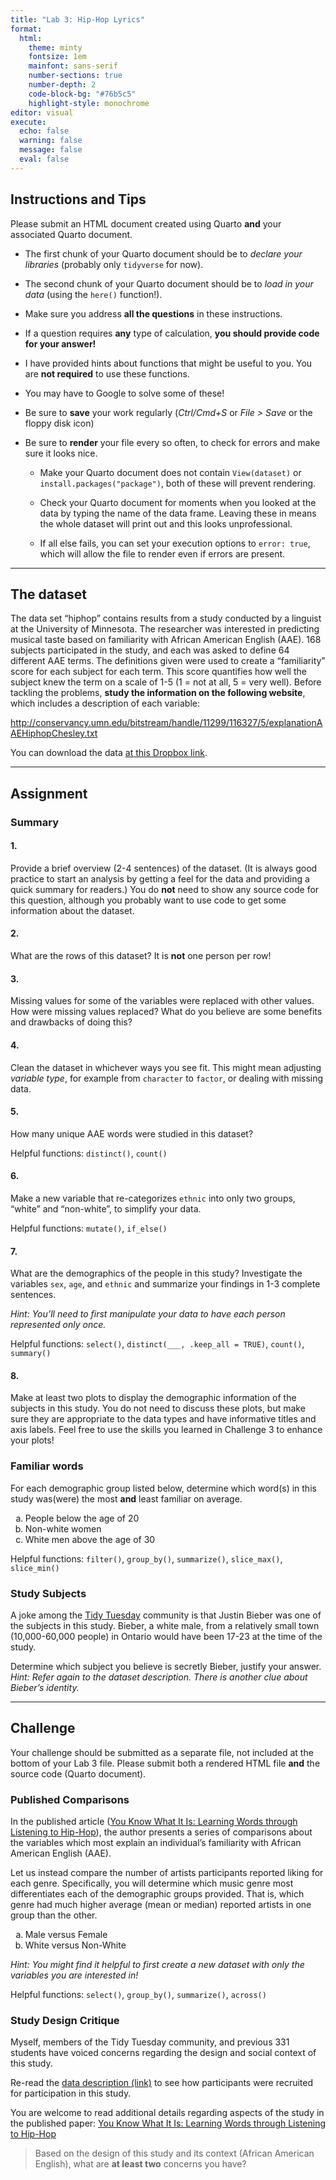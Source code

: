 ```yaml
---
title: "Lab 3: Hip-Hop Lyrics"
format: 
  html: 
    theme: minty
    fontsize: 1em
    mainfont: sans-serif
    number-sections: true
    number-depth: 2
    code-block-bg: "#76b5c5"
    highlight-style: monochrome
editor: visual
execute: 
  echo: false
  warning: false
  message: false
  eval: false
---
```


## Instructions and Tips

Please submit an HTML document created using Quarto **and** your associated Quarto document. 

* The first chunk of your Quarto document should be to
*declare your libraries* (probably only `tidyverse` for now).

* The second chunk of your Quarto document should be to *load in your data*
(using the `here()` function!). 

* Make sure you address **all the questions** in these instructions.

* If a question requires **any** type of calculation, 
**you should provide code for your answer!**

* I have provided hints about functions that might be useful to you.  You are
**not required** to use these functions.

* You may have to Google to solve some of these!

* Be sure to **save** your work regularly (*Ctrl/Cmd+S* or *File > Save* or the
floppy disk icon)

* Be sure to **render** your file every so often, to check for errors and make
sure it looks nice.

    + Make your Quarto document does not contain `View(dataset)` 
    or `install.packages("package")`, both of these will prevent rendering.
    
    + Check your Quarto document for moments when you looked at the data by
    typing the name of the data frame.  Leaving these in means the whole dataset
    will print out and this looks unprofessional. 
    
    + If all else fails, you can set your execution options to
    `error: true`, which will allow the file to render even if errors are
    present.
    
---


## The dataset

The data set "hiphop" contains results from a study conducted by a linguist at
the University of Minnesota.  The researcher was interested in predicting
musical taste based on familiarity with African American English (AAE).  168
subjects participated in the study, and each was asked to define 64 different
AAE terms.  The definitions given were used to create a "familiarity" score for
each subject for each term.  This score quantifies how well the subject knew the
term on a scale of 1-5 (1 = not at all, 5 = very well).  Before tackling the
problems, **study the information on the following website**, which includes a
description of each variable:

[http://conservancy.umn.edu/bitstream/handle/11299/116327/5/explanationAAEHiphopChesley.txt](http://conservancy.umn.edu/bitstream/handle/11299/116327/5/explanationAAEHiphopChesley.txt)

You can download the data [at this Dropbox link](https://www.dropbox.com/s/5d8fwxrj3jtua1z/hiphop.csv?dl=0).

---

## Assignment

### Summary

#### 1. 

Provide a brief overview (2-4 sentences) of the dataset. (It is always good
practice to start an analysis by getting a feel for the data and providing a
quick summary for readers.) You do **not** need to show any source code for this
question, although you probably want to use code to get some information about 
the dataset.

#### 2. 

What are the rows of this dataset?  It is __not__ one person per row! 


#### 3. 

Missing values for some of the variables were replaced with other values. How 
were missing values replaced? What do you believe are some benefits and
drawbacks of doing this? 


#### 4. 

Clean the dataset in whichever ways you see fit.  This might mean adjusting 
*variable type*, for example from `character` to `factor`, or dealing with
missing data.


#### 5. 

How many unique AAE words were studied in this dataset?

Helpful functions: `distinct()`, `count()`


#### 6. 

Make a new variable that re-categorizes `ethnic` into only two groups, "white"
and "non-white", to simplify your data.

Helpful functions: `mutate()`, `if_else()`


#### 7. 

What are the demographics of the people in this study?  Investigate the
variables `sex`, `age`, and `ethnic` and summarize your findings in 1-3 complete
sentences.  

*Hint: You'll need to first manipulate your data to have each person represented
only once.*

Helpful functions:  `select()`, `distinct(___, .keep_all = TRUE)`,
`count()`,  `summary()`


#### 8. 

Make at least two plots to display the demographic information of the subjects
in this study.  You do not need to discuss these plots, but make sure they are
appropriate to the data types and have informative titles and axis labels. Feel 
free to use the skills you learned in Challenge 3 to enhance your plots! 

### Familiar words

For each demographic group listed below, determine which word(s) in this study
was(were) the most **and** least familiar on average.

a. People below the age of 20
b. Non-white women
c. White men above the age of 30

Helpful functions: `filter()`, `group_by()`, `summarize()`, `slice_max()`,
`slice_min()`

### Study Subjects


A joke among the [Tidy Tuesday](https://www.tidytuesday.com/) community is that
Justin Bieber was one of the subjects in this study. Bieber, a white male, from
a relatively small town (10,000-60,000 people) in Ontario would have been 17-23
at the time of the study.

Determine which subject you believe is secretly Bieber, justify your answer.
*Hint: Refer again to the dataset description.  There is another clue about Bieber's identity.*

---

## Challenge

Your challenge should be submitted as a separate file, not included at the 
bottom of your Lab 3 file. Please submit both a rendered HTML file **and** the
source code (Quarto document). 

### Published Comparisons

In the published article ([You Know What It Is: Learning Words through Listening to Hip-Hop](https://journals.plos.org/plosone/article?id=10.1371/journal.pone.0028248)), 
the author presents a series of comparisons about the variables which most 
explain an individual's familiarity with African American English (AAE). 

Let us instead compare the number of artists participants reported
liking for each genre. Specifically, you will determine which music genre most
differentiates each of the demographic groups provided.  That is, which genre
had much higher average (mean or median) reported artists in one group than the
other.

a. Male versus Female
b. White versus Non-White

*Hint: You might find it helpful to first create a new dataset with only the 
variables you are interested in!*

Helpful functions: `select()`, `group_by()`, `summarize()`, `across()`

### Study Design Critique

Myself, members of the Tidy Tuesday community, and previous 331 students have
voiced concerns regarding the design and social context of this study. 

Re-read the [data description (link)](http://conservancy.umn.edu/bitstream/handle/11299/116327/5/explanationAAEHiphopChesley.txt) to see how participants were recruited for participation in this study. 

You are welcome to read additional details regarding aspects of the study in the
published paper:
[You Know What It Is: Learning Words through Listening to Hip-Hop](https://journals.plos.org/plosone/article?id=10.1371/journal.pone.0028248)


>
> Based on the design of this study and its context (African American English), 
> what are **at least two** concerns you have?
>
